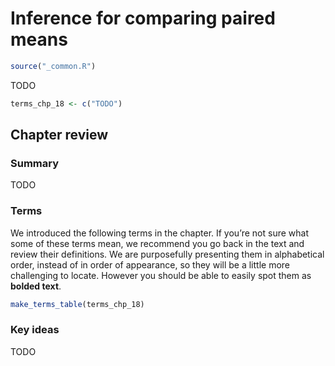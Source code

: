 # Inference for comparing paired means

```r
source("_common.R")
```

::: chapterintro
TODO
:::

```r
terms_chp_18 <- c("TODO")
```

## Chapter review {#chp18-review}

### Summary {-}

::: {.underconstruction}
TODO
:::

### Terms {-}

We introduced the following terms in the chapter. If you're not sure what some of these terms mean, we recommend you go back in the text and review their definitions. We are purposefully presenting them in alphabetical order, instead of in order of appearance, so they will be a little more challenging to locate. However you should be able to easily spot them as **bolded text**.

```r
make_terms_table(terms_chp_18)
```

### Key ideas {-}

::: {.underconstruction}
TODO
:::


